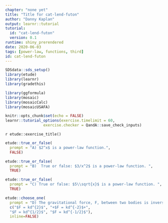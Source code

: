 ```yaml
---
chapter: "none yet"
title: "Title for cat-lend-futon"
author: "Danny Kaplan"
output: learnr::tutorial
tutorial:
  id: "cat-lend-futon"
  version: 0.1
runtime: shiny_prerendered
date: 2020-06-03 
tags: [power-law, functions, third]
id: cat-lend-futon
---
```


```r
SDSdata::sds_setup()
library(etude)
library(learnr)
library(gradethis)

library(ggformula)
library(mosaic)
library(mosaicCalc)
library(mosaicUSAFA)

knitr::opts_chunk$set(echo = FALSE)
learnr::tutorial_options(exercise.timelimit = 60, 
                 exercise.checker = QandA::save_check_inputs)
```


`r etude::exercise_title()` 



```r
etude::true_or_false(
  prompt = "A) $2^x$ is a power-law function.", 
  FALSE)
```


```r
etude::true_or_false(
  prompt = "B)  True or false: $3/x^2$ is a power-law function. ", 
  TRUE)
```


```r
etude::true_or_false(
  prompt = "C) True or false: $5\\sqrt{x}$ is a power-law function. ", 
  TRUE)
```

```r
etude::choose_one(
  prompt = "D) The gravitational force, F, between two bodies is inversely proportional to the square of the distance $d$ between them. Then ...",
  c("$F = kd^{2}$", "+$F = kd^{-2}$+", 
  "$F = kd^{1/2}$", "$F = kd^{-1/2}$"),
  inline=FALSE)
```


